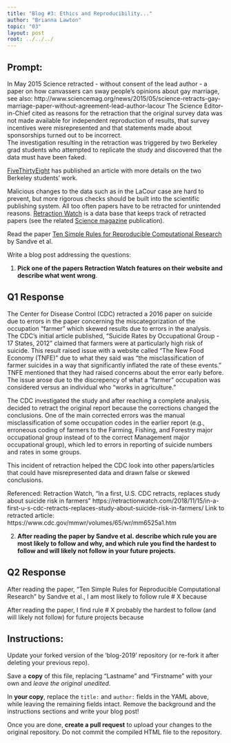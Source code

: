 ```yaml
---
title: "Blog #3: Ethics and Reproducibility..."
author: "Brianna Lawton"
topic: "03"
layout: post
root: ../../../
---
```


## Prompt:


In May 2015 Science retracted - without consent of the lead author - a paper on  how canvassers can sway people's opinions about gay marriage, 
see also: http://www.sciencemag.org/news/2015/05/science-retracts-gay-marriage-paper-without-agreement-lead-author-lacour
The Science Editor-in-Chief cited as reasons for the retraction that the original survey data was not made available for independent reproduction of results, that survey incentives were misrepresented and that statements made about sponsorships turned out to be incorrect.<br>
The investigation resulting in the retraction was triggered by two  Berkeley grad students who attempted to replicate the study and discovered that the data must have been faked.
 
[FiveThirtyEight](https://fivethirtyeight.com/features/how-two-grad-students-uncovered-michael-lacour-fraud-and-a-way-to-change-opinions-on-transgender-rights/) has published an article with more details on the two Berkeley students' work.

Malicious changes to the data such as in the LaCour case are hard to prevent, but more rigorous checks should be built into the scientific publishing system. All too often papers have to be retracted for unintended reasons. [Retraction Watch](https://retractionwatch.com/) is a data base that keeps track of retracted papers (see the related [Science magazine](https://www.sciencemag.org/news/2018/10/what-massive-database-retracted-papers-reveals-about-science-publishing-s-death-penalty) publication). 

Read the paper [Ten Simple Rules for Reproducible Computational Research](https://journals.plos.org/ploscompbiol/article?id=10.1371/journal.pcbi.1003285) by Sandve et al.


Write a blog post addressing the questions: 

1. **Pick one of the papers Retraction Watch features on their website and describe what went wrong**. 

## Q1 Response

The Center for Disease Control (CDC) retracted a 2016 paper on suicide due to errors in the paper concerning the miscategorization of the occupation "farmer" which skewed results due to errors in the analysis.   
The CDC's initial article published, "Suicide Rates by Occupational Group - 17 States, 2012" claimed that farmers were at particularly high risk of suicide. This result raised issue with a website called "The New Food Economy (TNFE)" due to what they said was "the misclassification of farmer suicides in a way that significantly inflated the rate of these events." TNFE mentioned that they had raised concerns about the error early before.
The issue arose due to the discrepency of what a "farmer" occupation was considered versus an individual who "works in agriculture."

The CDC investigated the study and after reaching a complete analysis, decided to retract the original report because the corrections changed the conclusions. One of the main corrected errors was the manual misclassification of some occupation codes in the earlier report (e.g., erroneous coding of farmers to the Farming, Fishing, and Forestry major occupational group instead of to the correct Management major occupational group), which led to errors in reporting of suicide numbers and rates in some groups.

This incident of retraction helped the CDC look into other papers/articles that could have misrepresented data and drawn false or skewed conclusions.

Referenced: Retraction Watch, "In a first, U.S. CDC retracts, replaces study about suicide risk in farmers"
https://retractionwatch.com/2018/11/15/in-a-first-u-s-cdc-retracts-replaces-study-about-suicide-risk-in-farmers/ 
Link to retracted article: https://www.cdc.gov/mmwr/volumes/65/wr/mm6525a1.htm


2. **After reading the paper by Sandve et al. describe which rule you are most likely to follow and why, and which rule you find the hardest to follow and will likely not follow in your future projects.**

## Q2 Response

After reading the paper, "Ten Simple Rules for Reproducible Computational Research" by Sandve et al., I am most likely to follow rule # X because


After reading the paper, I find rule # X probably the hardest to follow (and will likely not follow) for future projects because  





## Instructions:

Update your forked version of the 'blog-2019' repository (or re-fork it after deleting your previous repo).

Save a **copy** of this file, replacing "Lastname" and "Firstname" with your own and *leave the original unedited*.

In **your copy**, replace the `title:` and `author:` fields in the YAML above, while leaving the remaining fields intact. Remove the background and the instructions sections and write your blog post! 

Once you are done, **create a pull request** to upload your changes to the original repository. Do not commit the compiled HTML file to the repository.
